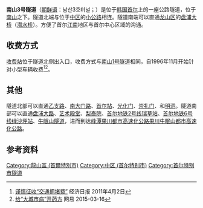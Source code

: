 {{Infobox tunnel
|name = 南山3号隧道
|image = 
|caption = 
|location = {{KOR}}[[首尔|首尔]]
|coordinates = 
|route = {{link-ko|綠莎坪大路|녹사평대로}}
|status = 使用中
|start = [[首尔|首尔]][[中区_(首尔)|中区]][[会贤洞|会贤洞]]
|end = [[首尔|首尔]][[龙山区_(首尔)|龙山区]][[龙山洞_(首尔)|龙山洞]]
|owner =[[首尔特别市施设管理公团|首尔特别市施设管理公团]]
|cost =
|designer = 
|builder = 
|method =
|startwork = 
|complete = 
|open = 
|close =
|operator =
|traffic = 公路
|toll =收费
|vpd =
|length = {{convert|1,270|m|0|ft}}
|lanes = 双洞双向4车道
|speed = 
|hielevation =
|lowelevation =
|depth =
|height =
|width =
|diameter = 
|grade  = 
}}

'''南山3号隧道'''（[[朝鲜语|朝鲜语]]：남산3호터널；{{lang|ko|南山三號터널}}）是位于[[韩国|韩国]][[首尔|首尔]]{{link-ko|綠莎坪大路|녹사평대로}}上的一座公路隧道，位于[[南山_(首尔)|南山]]之下。隧道北端与位于[[中区_(首尔)|中区]]的[[小公路|小公路]]相连。隧道南端可以直通[[龙山区_(首尔)|龙山区]]的[[盘浦大桥|盘浦大桥]]（[[潛水橋_(韓國)|潜水桥]]）。方便了首尔[[江南_(首尔)|江南]]地区与首尔中心区域的沟通。

==收费方式==
[[收费站|收费站]]位于隧道北侧出入口，收费方式与[[南山1号隧道|南山1号隧道]]相同，自1996年11月开始针对小型车辆收费<ref>[http://paper.ce.cn/jjrb/html/2011-04/02/content_146311.htm 谨慎征收“交通拥堵费”] {{Wayback|url=http://paper.ce.cn/jjrb/html/2011-04/02/content_146311.htm |date=20181004203028 }} 经济日报 2011年4月2日</ref><ref>[http://news.163.com/15/0316/19/AKRR23GG00014AED.html 给“大城市病”开药方] {{Wayback|url=http://news.163.com/15/0316/19/AKRR23GG00014AED.html |date=20161223201433 }} 网易 2015-03-16</ref>。

==其他==
隧道北部可以直通[[乙支路|乙支路]]、[[南大门路|南大门路]]、[[首尔站|首尔站]]、[[光化门|光化门]]、[[崇礼门|崇礼门]]、和[[明洞|明洞]]。隧道南部可以直通[[盘浦大路|盘浦大路]]、[[艺术殿堂|艺术殿堂]]、[[梨泰院|梨泰院]]、[[首尔地铁2号线|首尔地铁2号线]][[瑞草站|瑞草站]]、[[首尔地铁6号线|首尔地铁6号线]][[绿沙坪站|绿沙坪站]]、[[牛眠山隧道|牛眠山隧道]]，进而到达[[峰潭果川都市高速化公路|峰潭果川都市高速化公路]][[果川牛眠山都市高速化公路|果川牛眠山都市高速化公路]]。

==参考资料==
{{reflist}}

[[Category:龍山區_(首爾特別市)|Category:龍山區 (首爾特別市)]]
[[Category:中区_(首尔特别市)|Category:中区 (首尔特别市)]]
[[Category:首尔特别市隧道|Category:首尔特别市隧道]]